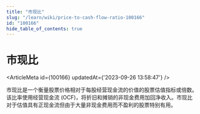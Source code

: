 ```yaml
---
title: "市现比"
slug: "/learn/wiki/price-to-cash-flow-ratio-100166"
id: "100166"
hide_table_of_contents: true
---
```



# 市现比

<ArticleMeta id={100166} updatedAt={'2023-09-26 13:58:47'} />
<div className='border-solid border-b border-t-0 my-4 border-[var(--ifm-color-gray-300)]' />

市现比是一个衡量股票价格相对于每股经营现金流的价值的股票估值指标或倍数。该比率使用经营现金流 (OCF)，将折旧和摊销的非现金费用加回净收入。市现比对于估值具有正现金流但由于大量非现金费用而不盈利的股票特别有用。
